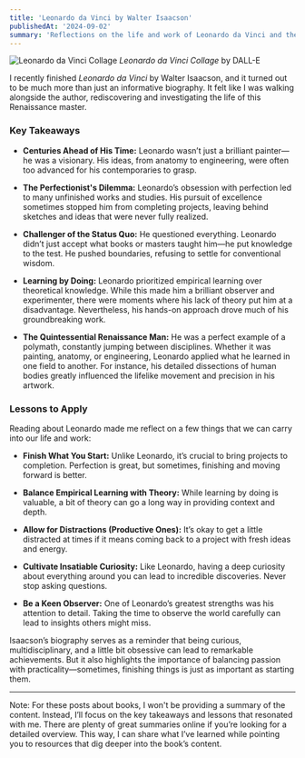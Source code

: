 ```yaml
---
title: 'Leonardo da Vinci by Walter Isaacson'
publishedAt: '2024-09-02'
summary: 'Reflections on the life and work of Leonardo da Vinci and the lessons we can learn from his multidisciplinary approach.'
---
```


![Leonardo da Vinci Collage](/leonardo-da-vinci.jpg)
_Leonardo da Vinci Collage_ by DALL-E

I recently finished _Leonardo da Vinci_ by Walter Isaacson, and it turned out to be much more than just an informative biography. It felt like I was walking alongside the author, rediscovering and investigating the life of this Renaissance master.

### Key Takeaways

- **Centuries Ahead of His Time:** Leonardo wasn’t just a brilliant painter—he was a visionary. His ideas, from anatomy to engineering, were often too advanced for his contemporaries to grasp.
- **The Perfectionist's Dilemma:** Leonardo’s obsession with perfection led to many unfinished works and studies. His pursuit of excellence sometimes stopped him from completing projects, leaving behind sketches and ideas that were never fully realized.
- **Challenger of the Status Quo:** He questioned everything. Leonardo didn’t just accept what books or masters taught him—he put knowledge to the test. He pushed boundaries, refusing to settle for conventional wisdom.

- **Learning by Doing:** Leonardo prioritized empirical learning over theoretical knowledge. While this made him a brilliant observer and experimenter, there were moments where his lack of theory put him at a disadvantage. Nevertheless, his hands-on approach drove much of his groundbreaking work.
- **The Quintessential Renaissance Man:** He was a perfect example of a polymath, constantly jumping between disciplines. Whether it was painting, anatomy, or engineering, Leonardo applied what he learned in one field to another. For instance, his detailed dissections of human bodies greatly influenced the lifelike movement and precision in his artwork.

### Lessons to Apply

Reading about Leonardo made me reflect on a few things that we can carry into our life and work:

- **Finish What You Start:** Unlike Leonardo, it’s crucial to bring projects to completion. Perfection is great, but sometimes, finishing and moving forward is better.

- **Balance Empirical Learning with Theory:** While learning by doing is valuable, a bit of theory can go a long way in providing context and depth.

- **Allow for Distractions (Productive Ones):** It’s okay to get a little distracted at times if it means coming back to a project with fresh ideas and energy.

- **Cultivate Insatiable Curiosity:** Like Leonardo, having a deep curiosity about everything around you can lead to incredible discoveries. Never stop asking questions.

- **Be a Keen Observer:** One of Leonardo’s greatest strengths was his attention to detail. Taking the time to observe the world carefully can lead to insights others might miss.

Isaacson’s biography serves as a reminder that being curious, multidisciplinary, and a little bit obsessive can lead to remarkable achievements. But it also highlights the importance of balancing passion with practicality—sometimes, finishing things is just as important as starting them.

---

Note: For these posts about books, I won't be providing a summary of the content. Instead, I’ll focus on the key takeaways and lessons that resonated with me. There are plenty of great summaries online if you’re looking for a detailed overview. This way, I can share what I’ve learned while pointing you to resources that dig deeper into the book’s content.
